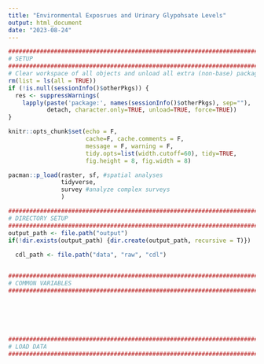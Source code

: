 ```yaml
---
title: "Environmental Exposrues and Urinary Glypohsate Levels"
output: html_document
date: "2023-08-24"
---
```




```r
########################################################################################################################
# SETUP
########################################################################################################################
# Clear workspace of all objects and unload all extra (non-base) packages
rm(list = ls(all = TRUE))
if (!is.null(sessionInfo()$otherPkgs)) {
  res <- suppressWarnings(
    lapply(paste('package:', names(sessionInfo()$otherPkgs), sep=""),
           detach, character.only=TRUE, unload=TRUE, force=TRUE))
}

knitr::opts_chunk$set(echo = F, 
                      cache=F, cache.comments = F, 
                      message = F, warning = F, 
                      tidy.opts=list(width.cutoff=60), tidy=TRUE,
                      fig.height = 8, fig.width = 8)  

pacman::p_load(raster, sf, #spatial analyses
               tidyverse,
               survey #analyze complex surveys
               )

########################################################################################################################
# DIRECTORY SETUP
########################################################################################################################
output_path <- file.path("output")
if(!dir.exists(output_path) {dir.create(output_path, recursive = T)})
  
  cdl_path <- file.path("data", "raw", "cdl")


########################################################################################################################
# COMMON VARIABLES
########################################################################################################################






########################################################################################################################
# LOAD DATA
########################################################################################################################


```

 